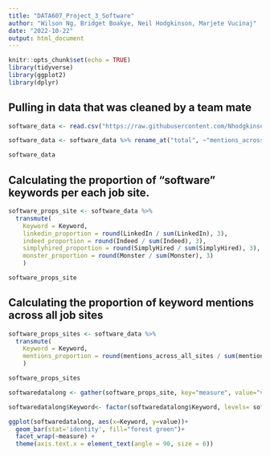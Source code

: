 ```yaml
---
title: "DATA607_Project_3_Software"
author: "Wilson Ng, Bridget Boakye, Neil Hodgkinson, Marjete Vucinaj"
date: "2022-10-22"
output: html_document
---
```


```r
knitr::opts_chunk$set(echo = TRUE)
library(tidyverse)
library(ggplot2)
library(dplyr)
```

## Pulling in data that was cleaned by a team mate 

```r
software_data <- read.csv("https://raw.githubusercontent.com/Nhodgkinson/Data607_Project_3/main/software.csv")

software_data <- software_data %>% rename_at("total", ~"mentions_across_all_sites")

software_data
```
## Calculating the proportion of "software" keywords per each job site.

```r
software_props_site <- software_data %>%
  transmute(
    Keyword = Keyword,
    linkedin_proportion = round(LinkedIn / sum(LinkedIn), 3),
    indeed_proportion = round(Indeed / sum(Indeed), 3),
    simplyhired_proportion = round(SimplyHired / sum(SimplyHired), 3),
    monster_proportion = round(Monster / sum(Monster), 3)
    )

software_props_site
```
## Calculating the proportion of keyword mentions across all job sites

```r
software_props_sites <- software_data %>%
  transmute(
    Keyword = Keyword,
    mentions_proportion = round(mentions_across_all_sites / sum(mentions_across_all_sites), 3)
    )

software_props_sites
```
```r
softwaredatalong <- gather(software_props_site, key="measure", value="value", c("linkedin_proportion", "indeed_proportion", "simplyhired_proportion", "monster_proportion"))

softwaredatalong$Keyword<- factor(softwaredatalong$Keyword, levels= software_props_site$Keyword[order(software_props_site$linkedin_proportion)])

ggplot(softwaredatalong, aes(x=Keyword, y=value))+
  geom_bar(stat='identity', fill="forest green")+
  facet_wrap(~measure) +
  theme(axis.text.x = element_text(angle = 90, size = 6))

```






